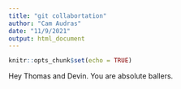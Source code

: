 ```yaml
---
title: "git collabortation"
author: "Cam Audras"
date: "11/9/2021"
output: html_document
---
```


```r
knitr::opts_chunk$set(echo = TRUE)
```

Hey Thomas and Devin. You are absolute ballers.